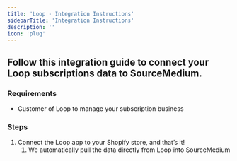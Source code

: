 ```yaml
---
title: 'Loop - Integration Instructions'
sidebarTitle: 'Integration Instructions'
description: ''
icon: 'plug'
---
```


## Follow this integration guide to connect your Loop subscriptions data to SourceMedium.

### Requirements

- Customer of Loop to manage your subscription business

### Steps

1. Connect the Loop app to your Shopify store, and that’s it! 
    1. We automatically pull the data directly from Loop into SourceMedium
